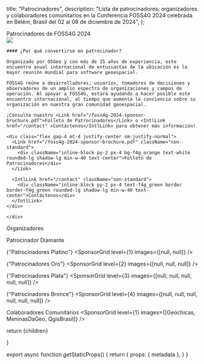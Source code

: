 
  title: "Patrocinadores",
  description: "Lista de patrocinadores, organizadores y colaboradores comunitarios en la Conferencia FOSS4G 2024 celebrada en Belém, Brasil del 02 al 08 de diciembre de 2024",
};


<Heading bubble color="orange">
  Patrocinadores de FOSS4G 2024
</Heading>

<div className="grid space-y-4 mt-4">
  <div className="grid md:grid-cols-2 gap-4">  
    <div>
      <Image placeholder="blur" src={Foss4g2022OpeningSession} className="rounded-lg" />
    </div>
    <div className="">

    #### ¿Por qué convertirse en patrocinador?

    Organizado por OSGeo y con más de 15 años de experiencia, este encuentro anual internacional de entusiastas de la ubicación es la mayor reunión mundial para software geoespacial.

    FOSS4G reúne a desarrolladores, usuarios, tomadores de decisiones y observadores de un amplio espectro de organizaciones y campos de operación. Al apoyar a FOSS4G, estará ayudando a hacer posible este encuentro internacional, al tiempo que aumenta la conciencia sobre su organización en nuestra gran comunidad geoespacial.

    ¡Consulte nuestro <Link href="/foss4g-2024-sponsor-brochure.pdf">Folleto de Patrocinadores</Link> o <IntlLink href="/contact" >Contáctenos</IntlLink> para obtener más información!

    <div class="flex gap-4 mt-4 justify-center sm:justify-normal">
      <Link href="/foss4g-2024-sponsor-brochure.pdf" className="non-standard">
        <div className="inline-block py-2 px-4 bg-f4g_orange text-white rounded-lg shadow-lg min-w-40 text-center">Folleto de Patrocinadores</div>
      </Link>

      <IntlLink href="/contact" className="non-standard">
        <div className="inline-block py-2 px-4 text-f4g_green border border-f4g_green rounded-lg shadow-lg min-w-40 text-center">Contáctenos</div>
      </IntlLink>
    </div>

    </div>

  </div>
</div>


<div className="border border-f4g_orange max-w-[800px] mx-auto my-8">
  <div className="bg-f4g_orange font-ubuntu text-white text-xl text-center py-1">
    Organizadores
  </div>
  
  <div className="my-4">
    <SponsorGrid level={1} images={[OsGeoLogo, OsGeoBrasil, Geolibres]} />
  </div>
</div>


<ArrowHeading size={0}>Patrocinador Diamante</ArrowHeading>
<SponsorGrid level={0} images={[null]} />

<ArrowHeading size={1}>{"Patrocinadores Platino"}</ArrowHeading>
<SponsorGrid level={1} images={[null, null]} />

<ArrowHeading size={2}>{"Patrocinadores Oro"}</ArrowHeading>
<SponsorGrid level={2} images={[null, null, null]} />

<ArrowHeading size={2}>{"Patrocinadores Plata"}</ArrowHeading>
<SponsorGrid level={3} images={[null, null, null, null, null]} />

<ArrowHeading size={2}>{"Patrocinadores Bronce"}</ArrowHeading>
<SponsorGrid level={4} images={[null, null, null, null, null, null]} />

<ArrowHeading size={2} color="orange">Colaboradores Comunitarios</ArrowHeading>
<SponsorGrid level={1} images={[Geochicas, MeninasDaGeo, QgisBrasil]} />


  return <MdxLayout metadata={metadata}>{children}</MdxLayout>

}

export async function getStaticProps() {
  return {
    props: {
      metadata
    },
  }
}
